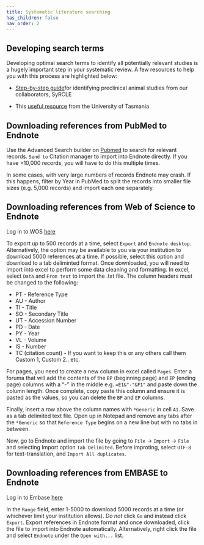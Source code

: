 ```yaml
---
title: Systematic literature searching
has_children: false
nav_order: 2
---
```


## Developing search terms 

Developing optimal search terms to identify all potentially relevant studies is a hugely important step in your systematic review. A few resources to help you with this process are highlighted below: 

- [Step-by-step guide](https://journals.sagepub.com/doi/full/10.1258/la.2011.011087)for identifying preclinical animal studies from our collaborators, SyRCLE

- This [useful resource](https://utas.libguides.com/SystematicReviews/SearchStrategies#:~:text=%20These%20are%20the%20steps%20required%20when%20developing,different%20databases%2011%20Final%20search%20strategy%20More%20) from the University of Tasmania 

## Downloading references from PubMed to Endnote

Use the Advanced Search builder on [Pubmed](https://www.ncbi.nlm.nih.gov/pubmed/) to search for relevant records. `Send to` Citation manager to import into Endnote directly. If you have >10,000 records, you will have to do this multiple times. 

In some cases, with very large numbers of records Endnote may crash. If this happens, filter by Year in PubMed to split the records into smaller file sizes (e.g. 5,000 records) and import each one separately.


## Downloading references from  Web of Science to Endnote

Log in to WOS [here](https://www.ed.ac.uk/information-services/help-consultancy/archive-for-usd-container/web-of-science)

To export up to 500 records at a time, select `Export` and `Endnote desktop`. Alternatively, the option may be available to you via your institution to download 5000 references at a time. If possible, select this option and download to a tab deliminted format. Once downloaded, you will need to import into excel to perform some data cleaning and formatting. In excel, select `Data` and `From text` to import the .txt file. The column headers must be changed to the following:

- PT - Reference Type
- AU - Author
- TI - Title
- SO - Secondary Title
- UT - Accession Number
- PD - Date
- PY - Year
- VL - Volume
- IS - Number
- TC (citation count) - If you want to keep this or any others call them Custom 1, Custom 2.. etc. 

For pages, you need to create a new column in excel called `Pages`. Enter a foruma that will add the contents of the `BP` (beginning page) and `EP` (ending page) columns with a "-" in the middle e.g. `=E1&"-"&F1"` and paste down the column length. Once complete, copy paste this column and ensure it is pasted as the values, so you can delete the `BP` and `EP` columns. 

Finally, insert a row above the column names with `*Generic` in cell `A1`. Save as a tab delimited text file. Open up in Notepad and remove any tabs after the `*Generic` so that `Reference Type` begins on a new line but with no tabs in between. 

Now, go to Endnote and import the file by going to `File` -> `Import` -> `File` and selecting Import option `Tab Delimited`. Before improting, select `UTF-8` for text-translation, and `Import All duplicates`.

## Downloading references from EMBASE to Endnote

Log in to Embase [here](https://www.ed.ac.uk/information-services/help-consultancy/archive-for-usd-container/embase)

In the `Range` field, enter 1-5000 to download 5000 records at a time (or whichever limit your institution allows). *Do not* click `Go` and instead click `Export`. Export references in Endnote format and once downloaded, click the file to import into Endnote automatically. Alternatively, right click the file and select `Endnote` under the `Open with...` list. 
